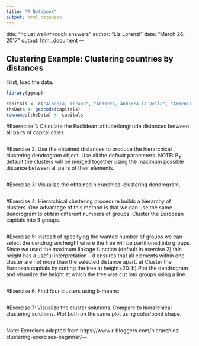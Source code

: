 ```yaml
---
title: "R Notebook"
output: html_notebook
---
```

title: "hclust walkthrough answers"
author: "Liz Lorenzi"
date: "March 26, 2017"
output: html_document
---

## Clustering Example: Clustering countries by distances

First, load the data. 
```r
library(ggmap)
```
```r
capitals <- c("Albania, Tirana", "Andorra, Andorra la Vella", "Armenia, Yerevan", "Austria, Vienna", "Azerbaijan, Baku", "Belarus, Minsk", "Belgium, Brussels", "Bosnia and Herzegovina, Sarajevo", "Bulgaria, Sofia", "Croatia, Zagreb", "Cyprus, Nicosia", "Czech Republic, Prague", "Denmark, Copenhagen", "Estonia, Tallinn", "Finland, Helsinki", "France, Paris", "Germany, Berlin", "Greece, Athens", "Georgia, Tbilisi", "Hungary, Budapest", "Iceland, Reykjavik", "Italy, Rome", "Latvia, Riga", "Kazakhstan, Astana", "Liechtenstein, Vaduz", "Lithuania, Vilnius", "Luxembourg, Luxembourg", "Macedonia, Skopje", "Malta, Valletta", "Moldova, Chişinău", "Monaco, Monaco-Ville", "Montenegro, Podgorica", "Netherlands, Amsterdam", "Norway, Oslo", "Poland, Warsaw", "Portugal, Lisbon", "Republic of Ireland, Dublin", "Romania, Bucharest", "Russia, Moscow", "San Marino, San Marino", "Serbia, Belgrade", "Slovakia, Bratislava", "Slovenia, Ljubljana", "Spain, Madrid", "Sweden, Stockholm", "Switzerland, Bern", "Turkey, Ankara", "Ukraine, Kiev", "United Kingdom, London", "Vatican City, Vatican City")
theData <- geocode(capitals)
rownames(theData) <- capitals

```

#Exerecise 1: Calculate the Euclidean latitude/longitude distances between all pairs of capital cities

```r

```

#Exercise 2: Use the obtained distances to produce the hierarchical clustering dendrogram object. Use all the default parameters. NOTE: By default the clusters will be merged together using the maximum possible distance between all pairs of their elements.

```r

```

#Exercise 3: Visualize the obtained hierarchical clustering dendrogram.

```r

```

#Exercise 4: Hierarchical clustering procedure builds a hierarchy of clusters. One advantage of this method is that we can use the same dendrogram to obtain different numbers of groups. Cluster the European capitals into 3 groups.

```r

```


#Exercise 5: Instead of specifying the wanted number of groups we can select the dendrogram height where the tree will be partitioned into groups. Since we used the maximum linkage function (default in exercise 2) this height has a useful interpretation – it ensures that all elements within one cluster are not more than the selected distance apart.
a) Cluster the European capitals by cutting the tree at height=20.
b) Plot the dendrogram and visualize the height at which the tree was cut into groups using a line.


```r

```


#Exercise 6: Find four clusters using k-means:
```r


```

#Exercise 7: Visualize the cluster solutions. Compare to hierarchical clustering solutions. Plot both on the same plot using color/point shape.

```r

```

Note: Exercises adapted from https://www.r-bloggers.com/hierarchical-clustering-exercises-beginner/---

